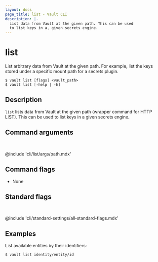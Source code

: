 ```yaml
---
layout: docs
page_title: list - Vault CLI
description: |-
  List data from Vault at the given path. This can be used
  to list keys in a, given secrets engine.
---
```


# list

List arbitrary data from Vault at the given path. For example, list the keys
stored under a specific mount path for a secrets plugin.

<CodeBlockConfig hideClipboard>

```shell-session
$ vault list [flags] <vault_path>
$ vault list [-help | -h]
```

</CodeBlockConfig>

## Description

`list` lists data from Vault at the given path (wrapper command for
HTTP LIST). This can be used to list keys in a given secrets engine.


## Command arguments

<br />

@include 'cli/list/args/path.mdx'

## Command flags

- None

## Standard flags

<br />

@include 'cli/standard-settings/all-standard-flags.mdx'

## Examples

List available entities by their identifiers:

```shell-session
$ vault list identity/entity/id
```
